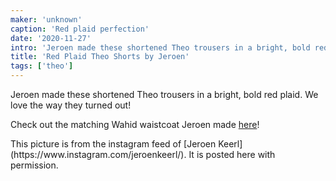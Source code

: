 ```yaml
---
maker: 'unknown'
caption: 'Red plaid perfection'
date: '2020-11-27'
intro: 'Jeroen made these shortened Theo trousers in a bright, bold red plaid. We love the way they turned out!'
title: 'Red Plaid Theo Shorts by Jeroen'
tags: ['theo']
---
```


<!-- truncate -->

Jeroen made these shortened Theo trousers in a bright, bold red plaid. We love the way they turned out!

Check out the matching Wahid waistcoat Jeroen made [here](https://freesewing.org/showcase/wahid-jeroen/)!

<Note>
  This picture is from the instagram feed of [Jeroen Keerl](https://www.instagram.com/jeroenkeerl/).
  It is posted here with permission.
</Note>
